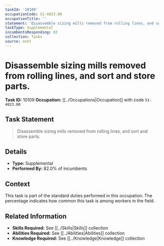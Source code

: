 ```yaml
---
taskId: '10109'
occupationCode: 51-4023.00
occupationTitle: ''
statement: 'Disassemble sizing mills removed from rolling lines, and sort and store parts.'
taskType: Supplemental
incumbentsResponding: 82
collection: Tasks
source: onet
---
```

# Disassemble sizing mills removed from rolling lines, and sort and store parts.

**Task ID:** 10109
**Occupation:** [[../Occupations|Occupation]] with code `51-4023.00`

## Task Statement

> Disassemble sizing mills removed from rolling lines, and sort and store parts.

## Details

- **Type:** Supplemental
- **Performed By:** 82.0% of incumbents

## Context

This task is part of the standard duties performed in this occupation. The percentage indicates how common this task is among workers in the field.

## Related Information

- **Skills Required:** See [[../Skills|Skills]] collection
- **Abilities Required:** See [[../Abilities|Abilities]] collection
- **Knowledge Required:** See [[../Knowledge|Knowledge]] collection
